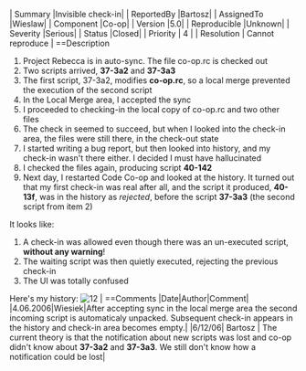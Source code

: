 | Summary |Invisible check-in|
| ReportedBy |Bartosz|
| AssignedTo |Wieslaw|
| Component |Co-op|
| Version |5.0|
| Reproducible |Unknown|
| Severity |Serious|
| Status |Closed|
| Priority | 4 |
| Resolution | Cannot reproduce |
==Description 
# Project Rebecca is in auto-sync. The file co-op.rc is checked out
# Two scripts arrived, '''37-3a2''' and '''37-3a3''' 
# The first script, 37-3a2, modifies '''co-op.rc''', so a local merge prevented the execution of the second script
# In the Local Merge area, I accepted the sync
# I proceeded to checking-in the local copy of co-op.rc and two other files
# The check in seemed to succeed, but when I looked into the check-in area, the files were still there, in the check-out state
# I started writing a bug report, but then looked into history, and my check-in wasn't there either. I decided I must have hallucinated
# I checked the files again, producing script '''40-142'''
# Next day, I restarted Code Co-op and looked at the history. It turned out that my first check-in was real after all, and the script it produced, '''40-13f''', was in the history as ''rejected'', before the script '''37-3a3''' (the second script from item 2)

It looks like:
# A check-in was allowed even though there was an un-executed script, '''without any warning'''!
# The waiting script was then quietly executed, rejecting the previous check-in
# The UI was totally confused

Here's my history:
[[Image:12]]  |
==Comments
|Date|Author|Comment|
|4.06.2006|Wiesiek|After accepting sync in the local merge area the second incoming script is automaticaly unpacked. Subsequent check-in appears in the history and check-in area becomes empty.|
|6/12/06| Bartosz | The current theory is that the notification about new scripts was lost and co-op didn't know about '''37-3a2''' and '''37-3a3'''. We still don't know how a notification could be lost|
